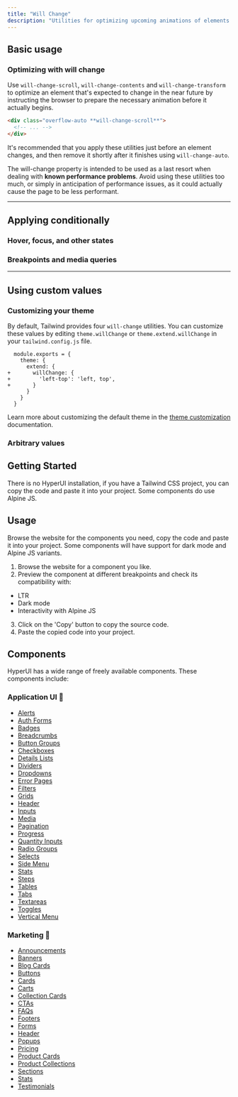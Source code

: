 ```yaml
---
title: "Will Change"
description: "Utilities for optimizing upcoming animations of elements that are expected to change."
---
```




## Basic usage

### Optimizing with will change

Use `will-change-scroll`, `will-change-contents` and `will-change-transform` to optimize an element that's expected to change in the near future by instructing the browser to prepare the necessary animation before it actually begins.

```html
<div class="overflow-auto **will-change-scroll**">
  <!-- ... -->
</div>
```

It's recommended that you apply these utilities just before an element changes, and then remove it shortly after it finishes using `will-change-auto`.

The will-change property is intended to be used as a last resort when dealing with **known performance problems**. Avoid using these utilities too much, or simply in anticipation of performance issues, as it could actually cause the page to be less performant.

---

## <Heading ignore>Applying conditionally</Heading>

### <Heading ignore>Hover, focus, and other states</Heading>

<HoverFocusAndOtherStates defaultClass="will-change-auto" featuredClass="will-change-scroll" />

### <Heading ignore>Breakpoints and media queries</Heading>

<BreakpointsAndMediaQueries defaultClass="will-change-auto" featuredClass="will-change-scroll" />

---

## Using custom values

### Customizing your theme

By default, Tailwind provides four `will-change` utilities. You can customize these values by editing `theme.willChange` or `theme.extend.willChange` in your `tailwind.config.js` file.

```diff-js {{ filename: 'tailwind.config.js' }}
  module.exports = {
    theme: {
      extend: {
+       willChange: {
+         'left-top': 'left, top',
+       }
      }
    }
  }
```

Learn more about customizing the default theme in the [theme customization](/docs/theme#customizing-the-default-theme) documentation.

### Arbitrary values

<ArbitraryValues property="will-change" featuredClass="will-change-[top,left]" />


## Getting Started

There is no HyperUI installation, if you have a Tailwind CSS project, you can copy the code and paste it into your project. Some components do use Alpine JS.

## Usage

Browse the website for the components you need, copy the code and paste it into your project. Some components will have support for dark mode and Alpine JS variants.

1. Browse the website for a component you like.
2. Preview the component at different breakpoints and check its compatibility with:

- LTR
- Dark mode
- Interactivity with Alpine JS

3. Click on the 'Copy' button to copy the source code.
4. Paste the copied code into your project.

## Components

HyperUI has a wide range of freely available components. These components include:

### Application UI 🤖

- [Alerts](https://www.hyperui.dev/components/application-ui/alerts)
- [Auth Forms](https://www.hyperui.dev/components/application-ui/login-forms)
- [Badges](https://www.hyperui.dev/components/application-ui/badges)
- [Breadcrumbs](https://www.hyperui.dev/components/application-ui/breadcrumbs)
- [Button Groups](https://www.hyperui.dev/components/application-ui/button-groups)
- [Checkboxes](https://www.hyperui.dev/components/application-ui/checkboxes)
- [Details Lists](https://www.hyperui.dev/components/application-ui/details-list)
- [Dividers](https://www.hyperui.dev/components/application-ui/dividers)
- [Dropdowns](https://www.hyperui.dev/components/application-ui/dropdown)
- [Error Pages](https://www.hyperui.dev/components/application-ui/error-pages)
- [Filters](https://www.hyperui.dev/components/application-ui/filters)
- [Grids](https://www.hyperui.dev/components/application-ui/grids)
- [Header](https://www.hyperui.dev/components/application-ui/header)
- [Inputs](https://www.hyperui.dev/components/application-ui/inputs)
- [Media](https://www.hyperui.dev/components/application-ui/media)
- [Pagination](https://www.hyperui.dev/components/application-ui/pagination)
- [Progress](https://www.hyperui.dev/components/application-ui/progress)
- [Quantity Inputs](https://www.hyperui.dev/components/application-ui/quantity-inputs)
- [Radio Groups](https://www.hyperui.dev/components/application-ui/radio-groups)
- [Selects](https://www.hyperui.dev/components/application-ui/selects)
- [Side Menu](https://www.hyperui.dev/components/application-ui/side-menu)
- [Stats](https://www.hyperui.dev/components/application-ui/stats)
- [Steps](https://www.hyperui.dev/components/application-ui/steps)
- [Tables](https://www.hyperui.dev/components/application-ui/tables)
- [Tabs](https://www.hyperui.dev/components/application-ui/tabs)
- [Textareas](https://www.hyperui.dev/components/application-ui/textareas)
- [Toggles](https://www.hyperui.dev/components/application-ui/toggles)
- [Vertical Menu](https://www.hyperui.dev/components/application-ui/vertical-menu)

### Marketing 📣

- [Announcements](https://www.hyperui.dev/components/marketing/announcements)
- [Banners](https://www.hyperui.dev/components/marketing/banners)
- [Blog Cards](https://www.hyperui.dev/components/marketing/blog-cards)
- [Buttons](https://www.hyperui.dev/components/marketing/buttons)
- [Cards](https://www.hyperui.dev/components/marketing/cards)
- [Carts](https://www.hyperui.dev/components/marketing/carts)
- [Collection Cards](https://www.hyperui.dev/components/marketing/collection-cards)
- [CTAs](https://www.hyperui.dev/components/marketing/ctas)
- [FAQs](https://www.hyperui.dev/components/marketing/faqs)
- [Footers](https://www.hyperui.dev/components/marketing/footers)
- [Forms](https://www.hyperui.dev/components/marketing/forms)
- [Header](https://www.hyperui.dev/components/marketing/headers)
- [Popups](https://www.hyperui.dev/components/marketing/popups)
- [Pricing](https://www.hyperui.dev/components/marketing/pricings)
- [Product Cards](https://www.hyperui.dev/components/marketing/product-cards)
- [Product Collections](https://www.hyperui.dev/components/marketing/product-collections)
- [Sections](https://www.hyperui.dev/components/marketing/sections)
- [Stats](https://www.hyperui.dev/components/marketing/stats)
- [Testimonials](https://www.hyperui.dev/components/marketing/testimonials)
